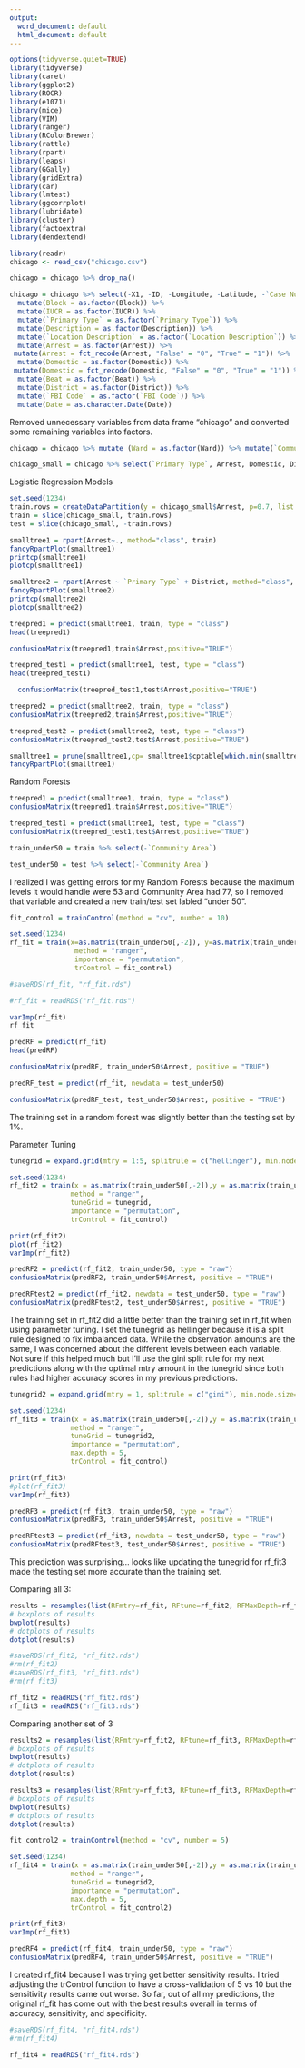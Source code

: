 ```yaml
---
output:
  word_document: default
  html_document: default
---
```

```r
options(tidyverse.quiet=TRUE)
library(tidyverse)
library(caret)
library(ggplot2)
library(ROCR)
library(e1071)
library(mice)
library(VIM)
library(ranger)
library(RColorBrewer)
library(rattle)
library(rpart)
library(leaps)
library(GGally)
library(gridExtra)
library(car)
library(lmtest)
library(ggcorrplot)
library(lubridate)
library(cluster)
library(factoextra)
library(dendextend)
```

```r
library(readr)
chicago <- read_csv("chicago.csv")
```

```r
chicago = chicago %>% drop_na()
```

```r
chicago = chicago %>% select(-X1, -ID, -Longitude, -Latitude, -`Case Number`, -Location, -`Updated On`, -`X Coordinate`, -`Y Coordinate`) %>%
  mutate(Block = as.factor(Block)) %>%
  mutate(IUCR = as.factor(IUCR)) %>%
  mutate(`Primary Type` = as.factor(`Primary Type`)) %>%
  mutate(Description = as.factor(Description)) %>%
  mutate(`Location Description` = as.factor(`Location Description`)) %>%
  mutate(Arrest = as.factor(Arrest)) %>%
 mutate(Arrest = fct_recode(Arrest, "False" = "0", "True" = "1")) %>%
  mutate(Domestic = as.factor(Domestic)) %>%
 mutate(Domestic = fct_recode(Domestic, "False" = "0", "True" = "1")) %>%
  mutate(Beat = as.factor(Beat)) %>%
  mutate(District = as.factor(District)) %>%
  mutate(`FBI Code` = as.factor(`FBI Code`)) %>%
  mutate(Date = as.character.Date(Date))
```
Removed unnecessary variables from data frame "chicago" and converted some remaining variables into factors.

```r
chicago = chicago %>% mutate (Ward = as.factor(Ward)) %>% mutate(`Community Area` = as.factor(`Community Area`))
```


```r
chicago_small = chicago %>% select(`Primary Type`, Arrest, Domestic, District, Ward, `Community Area`, `FBI Code`) 
```

Logistic Regression Models
```r
set.seed(1234)
train.rows = createDataPartition(y = chicago_small$Arrest, p=0.7, list = FALSE)
train = slice(chicago_small, train.rows)
test = slice(chicago_small, -train.rows)
```

```r
smalltree1 = rpart(Arrest~., method="class", train)
fancyRpartPlot(smalltree1)
printcp(smalltree1)  
plotcp(smalltree1)
```

```r
smalltree2 = rpart(Arrest ~ `Primary Type` + District, method="class", train)
fancyRpartPlot(smalltree2)
printcp(smalltree2)  
plotcp(smalltree2)
```
```r
treepred1 = predict(smalltree1, train, type = "class")
head(treepred1)
```
```r
confusionMatrix(treepred1,train$Arrest,positive="TRUE")
```

```r
treepred_test1 = predict(smalltree1, test, type = "class")
head(treepred_test1)
```

```r
  confusionMatrix(treepred_test1,test$Arrest,positive="TRUE")
```

```r
treepred2 = predict(smalltree2, train, type = "class")
confusionMatrix(treepred2,train$Arrest,positive="TRUE")
```

```r
treepred_test2 = predict(smalltree2, test, type = "class")
confusionMatrix(treepred_test2,test$Arrest,positive="TRUE")
```

```r
smalltree1 = prune(smalltree1,cp= smalltree1$cptable[which.min(smalltree1$cptable[,"xerror"]),"CP"])
fancyRpartPlot(smalltree1)
```

Random Forests
```r
treepred1 = predict(smalltree1, train, type = "class")
confusionMatrix(treepred1,train$Arrest,positive="TRUE")
```

```r
treepred_test1 = predict(smalltree1, test, type = "class")
confusionMatrix(treepred_test1,test$Arrest,positive="TRUE")
```

```r
train_under50 = train %>% select(-`Community Area`)
```
```r
test_under50 = test %>% select(-`Community Area`)
```

I realized I was getting errors for my Random Forests because the maximum levels it would handle were 53 and Community Area had 77, so I removed that variable and created a new train/test set labled "under 50".

```r
fit_control = trainControl(method = "cv", number = 10)

set.seed(1234)
rf_fit = train(x=as.matrix(train_under50[,-2]), y=as.matrix(train_under50$Arrest),    
                method = "ranger",  
                importance = "permutation",
                trControl = fit_control)
```

```r
#saveRDS(rf_fit, "rf_fit.rds")
```
```r
#rf_fit = readRDS("rf_fit.rds")
```

```r
varImp(rf_fit)
rf_fit
```

```r
predRF = predict(rf_fit)
head(predRF)
```

```r
confusionMatrix(predRF, train_under50$Arrest, positive = "TRUE")
```

```r
predRF_test = predict(rf_fit, newdata = test_under50)
```
```r
confusionMatrix(predRF_test, test_under50$Arrest, positive = "TRUE")
```
The training set in a random forest was slightly better than the testing set by 1%.

Parameter Tuning
```r
tunegrid = expand.grid(mtry = 1:5, splitrule = c("hellinger"), min.node.size=1) 
```
```r
set.seed(1234)  
rf_fit2 = train(x = as.matrix(train_under50[,-2]),y = as.matrix(train_under50$Arrest),
               method = "ranger",  
               tuneGrid = tunegrid,
               importance = "permutation", 
               trControl = fit_control)
```

```r
print(rf_fit2)
plot(rf_fit2)
varImp(rf_fit2)
```

```r
predRF2 = predict(rf_fit2, train_under50, type = "raw")
confusionMatrix(predRF2, train_under50$Arrest, positive = "TRUE")
```

```r
predRFtest2 = predict(rf_fit2, newdata = test_under50, type = "raw")
confusionMatrix(predRFtest2, test_under50$Arrest, positive = "TRUE")
```
The training set in rf_fit2 did a little better than the training set in rf_fit when using parameter tuning. I set the tunegrid as hellinger because it is a split rule designed to fix imbalanced data. While the observation amounts are the same, I was concerned about the different levels between each variable. Not sure if this helped much but I'll use the gini split rule for my next predictions along with the optimal mtry amount in the tunegrid since both rules had higher accuracy scores in my previous predictions. 

```r
tunegrid2 = expand.grid(mtry = 1, splitrule = c("gini"), min.node.size=1)
```

```r
set.seed(1234)
rf_fit3 = train(x = as.matrix(train_under50[,-2]),y = as.matrix(train_under50$Arrest),
               method = "ranger",
               tuneGrid = tunegrid2,
               importance = "permutation",
               max.depth = 5,
               trControl = fit_control)
```

```r
print(rf_fit3)
#plot(rf_fit3)
varImp(rf_fit3)
```

```r
predRF3 = predict(rf_fit3, train_under50, type = "raw")
confusionMatrix(predRF3, train_under50$Arrest, positive = "TRUE")
```

```r
predRFtest3 = predict(rf_fit3, newdata = test_under50, type = "raw")
confusionMatrix(predRFtest3, test_under50$Arrest, positive = "TRUE")
```
This prediction was surprising... looks like updating the tunegrid for rf_fit3 made the testing set more accurate than the training set. 

Comparing all 3:
```r
results = resamples(list(RFmtry=rf_fit, RFtune=rf_fit2, RFMaxDepth=rf_fit3))
# boxplots of results
bwplot(results)
# dotplots of results
dotplot(results)
```

```r
#saveRDS(rf_fit2, "rf_fit2.rds")
#rm(rf_fit2)
#saveRDS(rf_fit3, "rf_fit3.rds")
#rm(rf_fit3)
```

```r
rf_fit2 = readRDS("rf_fit2.rds")
rf_fit3 = readRDS("rf_fit3.rds")
```

Comparing another set of 3
```r
results2 = resamples(list(RFmtry=rf_fit2, RFtune=rf_fit3, RFMaxDepth=rf_fit))
# boxplots of results
bwplot(results)
# dotplots of results
dotplot(results)
```

```r
results3 = resamples(list(RFmtry=rf_fit3, RFtune=rf_fit3, RFMaxDepth=rf_fit3))
# boxplots of results
bwplot(results)
# dotplots of results
dotplot(results)
```

```r
fit_control2 = trainControl(method = "cv", number = 5)
```
```r
set.seed(1234)
rf_fit4 = train(x = as.matrix(train_under50[,-2]),y = as.matrix(train_under50$Arrest),
               method = "ranger",
               tuneGrid = tunegrid2,
               importance = "permutation",
               max.depth = 5,
               trControl = fit_control2)
```
```r
print(rf_fit3)
varImp(rf_fit3)
```

```r
predRF4 = predict(rf_fit4, train_under50, type = "raw")
confusionMatrix(predRF4, train_under50$Arrest, positive = "TRUE")
```
I created rf_fit4 because I was trying get better sensitivity results. I tried adjusting the trControl function to have a cross-validation of 5 vs 10 but the sensitivity results came out worse. So far, out of all my predictions, the original rf_fit has come out with the best results overall in terms of accuracy, sensitivity, and specificity. 

```r
#saveRDS(rf_fit4, "rf_fit4.rds")
#rm(rf_fit4)
```
```r
rf_fit4 = readRDS("rf_fit4.rds")
```



